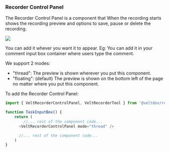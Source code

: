### Recorder Control Panel

The Recorder Control Panel is a component that When the recording starts shows the recording preview and options to save, pause or delete the recording.

![](https://files.readme.io/38580c5-Frame_8253.png)

You can add it whever you want it to appear. Eg: You can add it in your comment input box container where users type the comment.

We support 2 modes:
 - "thread": The preview is shown wherever you put this component.
 - "floating": (default) The preview is shown on the bottom left of the page no matter where you put this component.


To add the Recorder Control Panel:

```js
import { VeltRecorderControlPanel, VeltRecorderTool } from '@veltdev/react'

function TaskInputBox() {
    return (
    	//... rest of the component code...
      <VeltRecorderControlPanel mode="thread" />

      //... rest of the component code...
    )
}
```



